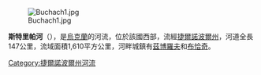 {{Unreferenced|time=2015-09-22T01:32:31+00:00}}
[[Image:Buchach1.jpg|right]]

'''斯特里帕河'''（{{lang-uk|Стрипа}}），是[[烏克蘭|烏克蘭]]的河流，位於該國西部，流經[[捷爾諾波爾州|捷爾諾波爾州]]，河道全長147公里，流域面積1,610平方公里，河畔城鎮有[[茲博羅夫|茲博羅夫]]和[[布恰奇|布恰奇]]。

{{DEFAULTSORT:Стрипа}}
[[Category:捷爾諾波爾州河流|Category:捷爾諾波爾州河流]]

{{Ukraine-river-stub}}